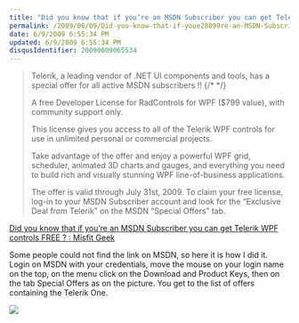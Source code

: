 ```yaml
---
title: "Did you know that if you’re an MSDN Subscriber you can get Telerik WPF controls FREE ? : Misfit Geek"
permalink: /2009/06/09/Did-you-know-that-if-youe28099re-an-MSDN-Subscriber-you-can-get-Telerik-WPF-controls-FREE-Misfit-Geek/
date: 6/9/2009 6:55:34 PM
updated: 6/9/2009 6:55:34 PM
disqusIdentifier: 20090609065534
---
```

> Telerik, a leading vendor of .NET UI components and tools, has a special offer for all active MSDN subscribers !!
{/* <!-- more --> */}
> 
> A free Developer License for RadControls for WPF ($799 value), with community support only.
> 
> This license gives you access to all of the Telerik WPF controls for use in unlimited personal or commercial projects.
> 
> Take advantage of the offer and enjoy a powerful WPF grid, scheduler, animated 3D charts and gauges, and everything you need to build rich and visually stunning WPF line-of-business applications.
> 
> The offer is valid through July 31st, 2009. To claim your free license, log-in to your MSDN Subscriber account and look for the “Exclusive Deal from Telerik” on the MSDN “Special Offers” tab.

[Did you know that if you’re an MSDN Subscriber you can get Telerik WPF controls FREE ? : Misfit Geek](http://misfitgeek.com/blog/did-you-know-that-if-you-rsquo-re-an-msdn-subscriber-you-can-get-telerik-wpf-controls-free/)

Some people could not find the link on MSDN, so here it is how I did it. Login on MSDN with your credentials, move the mouse on your login name on the top, on the menu click on the Download and Product Keys, then on the tab Special Offers as on the picture. You get to the list of offers containing the Telerik One.

![](http://farm4.static.flickr.com/3349/3610576794_c1408bfc3a_o.png)
